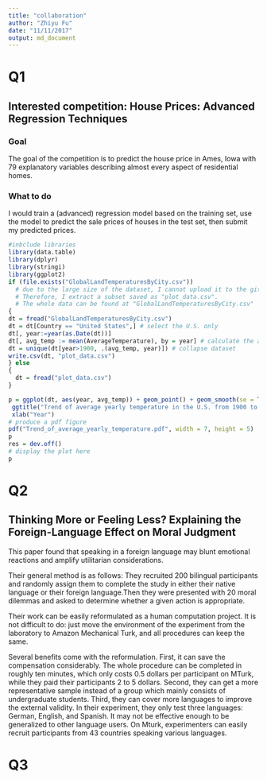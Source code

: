 ```yaml
---
title: "collaboration"
author: "Zhiyu Fu"
date: "11/11/2017"
output: md_document
---
```



# Q1

## Interested competition: House Prices: Advanced Regression Techniques

### Goal

The goal of the competition is to predict the house price in Ames, Iowa with 79 explanatory variables describing almost every aspect of residential homes.

### What to do

I would train a (advanced) regression model based on the training set, use the model to predict the sale prices of houses in the test set, then submit my predicted prices.

   
   
```r
#inbclude libraries
library(data.table)
library(dplyr)
library(stringi)
library(ggplot2)
if (file.exists("GlobalLandTemperaturesByCity.csv"))
  # due to the large size of the dataset, I cannot upload it to the github.
  # Therefore, I extract a subset saved as "plot_data.csv".
  # The whole data can be found at "GlobalLandTemperaturesByCity.csv"
{
dt = fread("GlobalLandTemperaturesByCity.csv")
dt = dt[Country == "United States",] # select the U.S. only
dt[, year:=year(as.Date(dt))]
dt[, avg_temp := mean(AverageTemperature), by = year] # calculate the average yearly temperature
dt = unique(dt[year>1900, .(avg_temp, year)]) # collapse dataset
write.csv(dt, "plot_data.csv")
} else
{
  dt = fread("plot_data.csv")
}
```



```r
p = ggplot(dt, aes(year, avg_temp)) + geom_point() + geom_smooth(se = TRUE) +
 ggtitle("Trend of average yearly temperature in the U.S. from 1900 to 2013") + ylab("Average Yearly Temperature (Celsius)") +
 xlab("Year")
# produce a pdf figure
pdf("Trend_of_average_yearly_temperature.pdf", width = 7, height = 5)
p
res = dev.off()
# display the plot here
p
```
# Q2

## Thinking More or Feeling Less? Explaining the Foreign-Language Effect on Moral Judgment

This paper found that speaking in a foreign language may blunt emotional reactions and amplify utilitarian considerations. 

Their general method is as follows: They recruited 200 bilingual participants and randomly assign them to complete the study in either their native language or their foreign language.Then they were presented with 20 moral dilemmas and asked to determine whether a given action is appropriate.

Their work can be easily reformulated as a human computation project. It is not difficult to do: just move the environment of the experiment from the laboratory to Amazon Mechanical Turk, and all procedures can keep the same.

Several benefits come with the reformulation. First, it can save the compensation considerably. The whole procedure can be completed in roughly ten minutes, which only costs 0.5 dollars per participant on MTurk, while they paid their participants 2 to 5 dollars. Second, they can get a more representative sample instead of a group which mainly consists of undergraduate students. Third, they can cover more languages to improve the external validity. In their experiment, they only test three languages: German, English, and Spanish. It may not be effective enough to be generalized to other language users. On Mturk, experimenters can easily recruit participants from 43 countries speaking various languages.


# Q3

